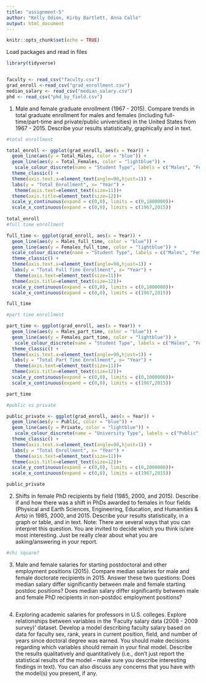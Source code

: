 ```yaml
---
title: "assignment-5"
author: "Kelly Odion, Kirby Bartlett, Anna Calle"
output: html_document
---
```


```r
knitr::opts_chunk$set(echo = TRUE)
```

Load packages and read in files
```r
library(tidyverse)


faculty <- read_csv("faculty.csv")
grad_enroll <-read_csv("grad_enrollment.csv")
median_salary <- read_csv("median_salary.csv")
phd <- read_csv("phd_by_field.csv")


```



1) Male and female graduate enrollment (1967 - 2015). Compare trends in total graduate enrollment
for males and females (including full-time/part-time and private/public universities) in the United
States from 1967 - 2015. Describe your results statistically, graphically and in text.
```r

#total enrollment 

total_enroll <- ggplot(grad_enroll, aes(x = Year)) +
  geom_line(aes(y = Total_Males, color = "blue")) +
  geom_line(aes(y = Total_Females, color = "lightblue")) +
   scale_colour_discrete(name = "Student Type", labels = c("Males", "Females")) +
  theme_classic() +
  theme(axis.text.x=element_text(angle=90,hjust=1)) +
  labs(y = "Total Enrollment", x= "Year") +
   theme(axis.text=element_text(size=11))+
  theme(axis.title=element_text(size=12))+
  scale_y_continuous(expand = c(0,0), limits = c(0,1800000))+
  scale_x_continuous(expand = c(0,0), limits = c(1967,2015))
                      
total_enroll
#full time enrollment 

full_time <- ggplot(grad_enroll, aes(x = Year)) +
  geom_line(aes(y = Males_full_time, color = "blue")) +
  geom_line(aes(y = Females_full_time, color = "lightblue")) +
  scale_colour_discrete(name = "Student Type", labels = c("Males", "Females")) +
  theme_classic() +
  theme(axis.text.x=element_text(angle=90,hjust=1)) +
  labs(y = "Total Full Time Enrollment", x= "Year") +
   theme(axis.text=element_text(size=11))+
  theme(axis.title=element_text(size=12))+
  scale_y_continuous(expand = c(0,0), limits = c(0,1000000))+
  scale_x_continuous(expand = c(0,0), limits = c(1967,2015))

full_time

#part time enrollment

part_time <- ggplot(grad_enroll, aes(x = Year)) +
  geom_line(aes(y = Males_part_time, color = "blue")) +
  geom_line(aes(y = Females_part_time, color = "lightblue")) +
   scale_colour_discrete(name = "Student Type", labels = c("Males", "Females")) +
  theme_classic() +
  theme(axis.text.x=element_text(angle=90,hjust=1)) +
  labs(y = "Total Part Time Enrollment", x= "Year") +
   theme(axis.text=element_text(size=11))+
  theme(axis.title=element_text(size=12))+
  scale_y_continuous(expand = c(0,0), limits = c(0,1000000))+
  scale_x_continuous(expand = c(0,0), limits = c(1967,2015))

part_time

#public vs private 

public_private <- ggplot(grad_enroll, aes(x = Year)) +
  geom_line(aes(y = Public, color = "blue")) +
  geom_line(aes(y = Private, color = "lightblue")) +
   scale_colour_discrete(name = "University Type", labels = c("Public", "Private")) +
  theme_classic() +
  theme(axis.text.x=element_text(angle=90,hjust=1)) +
  labs(y = "Total Enrollment", x= "Year") +
   theme(axis.text=element_text(size=11))+
  theme(axis.title=element_text(size=12))+
  scale_y_continuous(expand = c(0,0), limits = c(0,2000000))+
  scale_x_continuous(expand = c(0,0), limits = c(1967,2015))

public_private

```

2) Shifts in female PhD recipients by field (1985, 2000, and 2015). Describe if and how there was
a shift in PhDs awarded to females in four fields (Physical and Earth Sciences, Engineering, Education,
and Humanities & Arts) in 1985, 2000, and 2015. Describe your results statistically, in a graph or table,
and in text. Note: There are several ways that you can interpret this question. You are invited to decide
which you think is/are most interesting. Just be really clear about what you are asking/answering in
your report.
```r
#chi square? 
```

3) Male and female salaries for starting postdoctoral and other employment positions (2015).
Compare median salaries for male and female doctorate recipients in 2015. Answer these two questions:
Does median salary differ significantly between male and female starting postdoc positions? Does
median salary differ significantly between male and female PhD recipients in non-postdoc employment
positions?
```r

```

4) Exploring academic salaries for professors in U.S. colleges. Explore relationships between
variables in the ‘Faculty salary data (2008 - 2009 survey)’ dataset. Develop a model describing faculty
salary based on data for faculty sex, rank, years in current position, field, and number of years since
doctoral degree was earned. You should make decisions regarding which variables should remain in your
final model. Describe the results qualitatively and quantitatively (i.e., don’t just report the statistical
results of the model – make sure you describe interesting findings in text). You can also discuss any
concerns that you have with the model(s) you present, if any.
```r

```

